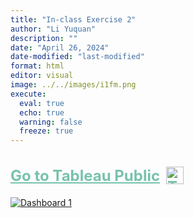 ```yaml
---
title: "In-class Exercise 2"
author: "Li Yuquan"
description: ""
date: "April 26, 2024"
date-modified: "last-modified"
format: html
editor: visual
image: ../../images/i1fm.png
execute: 
  eval: true
  echo: true
  warning: false
  freeze: true
---
```


```{=html}
<h2 style="display: flex; align-items: center; gap: 10px; font-size: 24px; color: #78C2AD; text-decoration: underline; margin-bottom: 20px;">
  <a href="https://public.tableau.com/app/profile/yuquan.li/viz/In-classEx02SuperstoreReport/Dashboard1" 
     target="_blank" 
     style="text-decoration: none; color: inherit;">
    Go to Tableau Public
  </a>
  <img src="../../images/tableau.png" alt="Tableau Logo" style="height: 28px;">
</h2>
```

```{=html}
<div class='tableauPlaceholder' id='viz1745918238786' style='position: relative'>
  <noscript>
    <a href='#'>
      <img alt='Dashboard 1 ' src='https://public.tableau.com/static/images/In/In-classEx02SuperstoreReport/Dashboard1/1_rss.png' style='border: none' />
    </a>
  </noscript>
  <object class='tableauViz' style='display:none;'>
    <param name='host_url' value='https%3A%2F%2Fpublic.tableau.com%2F' />
    <param name='embed_code_version' value='3' />
    <param name='site_root' value='' />
    <param name='name' value='In-classEx02SuperstoreReport/Dashboard1' />
    <param name='tabs' value='no' />
    <param name='toolbar' value='yes' />
    <param name='static_image' value='https://public.tableau.com/static/images/In/In-classEx02SuperstoreReport/Dashboard1/1.png' />
    <param name='animate_transition' value='yes' />
    <param name='display_static_image' value='yes' />
    <param name='display_spinner' value='yes' />
    <param name='display_overlay' value='yes' />
    <param name='display_count' value='yes' />
    <param name='language' value='en-US' />
  </object>
</div>

<script type='text/javascript'>
  var divElement = document.getElementById('viz1745918238786');
  var vizElement = divElement.getElementsByTagName('object')[0];
  var width = divElement.offsetWidth;

  vizElement.style.width = '100%';

  if (width > 800) {
    vizElement.style.height = '1000px';
  } else if (width > 500) {
    vizElement.style.height = '900px';
  } else {
    vizElement.style.height = '800px';
  }

  var scriptElement = document.createElement('script');
  scriptElement.src = 'https://public.tableau.com/javascripts/api/viz_v1.js';
  vizElement.parentNode.insertBefore(scriptElement, vizElement);
</script>
```
